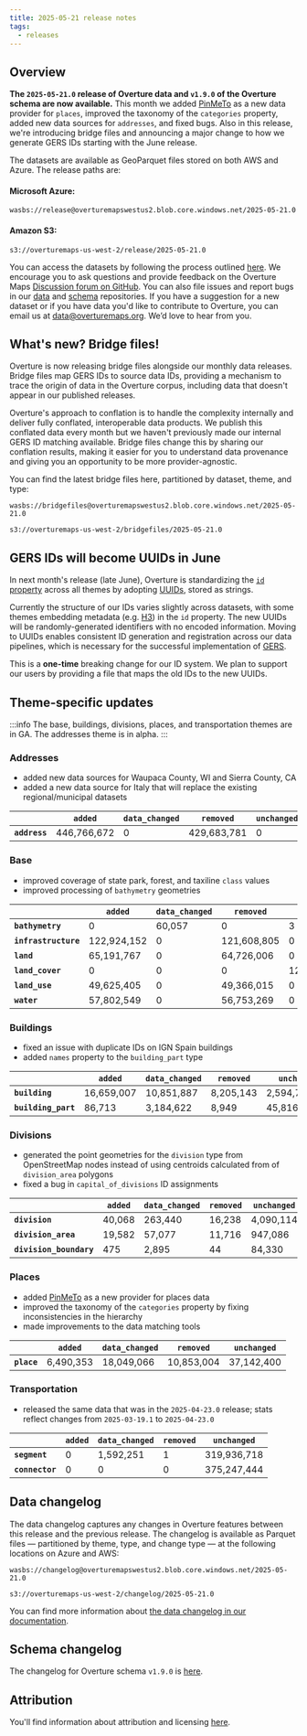 ```yaml
---
title: 2025-05-21 release notes
tags:
  - releases
---
```


## Overview

**The `2025-05-21.0` release of Overture data and `v1.9.0` of the Overture schema are now available.** This month we added [PinMeTo](/attribution/#places) as a new data provider for `places`, improved the taxonomy of the `categories` property, added new data sources for `addresses`, and fixed bugs. Also in this release, we're introducing bridge files and announcing a major change to how we generate GERS IDs starting with the June release. 

The datasets are available as GeoParquet files stored on both AWS and Azure. The release paths are:

#### Microsoft Azure:
```
wasbs://release@overturemapswestus2.blob.core.windows.net/2025-05-21.0
```

#### Amazon S3:
```
s3://overturemaps-us-west-2/release/2025-05-21.0
```

<!-- truncate -->

You can access the datasets by following the process outlined [here](/getting-data). We encourage you to ask questions and provide feedback on the Overture Maps [Discussion forum on GitHub](https://github.com/orgs/OvertureMaps/discussions). You can also file issues and report bugs in our [data](https://github.com/OvertureMaps/data/issues) and [schema](https://github.com/OvertureMaps/schema/issues) repositories. If you have a suggestion for a new dataset or if you have data you'd like to contribute to Overture, you can email us at data@overturemaps.org. We’d love to hear from you.

## What's new? Bridge files!

Overture is now releasing bridge files alongside our monthly data releases. Bridge files map GERS IDs to source data IDs, providing a mechanism to trace the origin of data in the Overture corpus, including data that doesn't appear in our published releases.

Overture's approach to conflation is to handle the complexity internally and deliver fully conflated, interoperable data products. We publish this conflated data every month but we haven't previously made our internal GERS ID matching available. Bridge files change this by sharing our conflation results, making it easier for you to understand data provenance and giving you an opportunity to be more provider-agnostic.

You can find the latest bridge files here, partitioned by dataset, theme, and type:

```
wasbs://bridgefiles@overturemapswestus2.blob.core.windows.net/2025-05-21.0
```
```
s3://overturemaps-us-west-2/bridgefiles/2025-05-21.0
```

## GERS IDs will become UUIDs in June

In next month's release (late June), Overture is standardizing the [`id` property](/schema/#top-level-properties) across all themes by adopting [UUIDs](https://www.rfc-editor.org/rfc/rfc9562.html), stored as strings. 

Currently the structure of our IDs varies slightly across datasets, with some themes embedding metadata (e.g. [H3](https://h3geo.org/)) in the `id` property. The new UUIDs will be randomly-generated identifiers with no encoded information. Moving to UUIDs enables consistent ID generation and registration across our data pipelines, which is necessary for the successful implementation of [GERS](/gers). 

This is a **one-time** breaking change for our ID system. We plan to support our users by providing a file that maps the old IDs to the new UUIDs.


## Theme-specific updates

:::info
The base, buildings, divisions, places, and transportation themes are in GA. The addresses theme is in alpha. 
:::

### Addresses

- added new data sources for Waupaca County, WI and Sierra County, CA
- added a new data source for Italy that will replace the existing regional/municipal datasets

 <table>
    <thead>
            <tr>
                <th></th>
                <th><code>added</code></th>
                <th><code>data_changed</code></th>
                <th><code>removed</code></th>
                <th><code>unchanged</code></th>
            </tr>
    </thead>
    <tbody>
        <tr>
            <td><b><code>address</code></b></td>
            <td>446,766,672</td>
            <td>0</td>
            <td>429,683,781</td>
            <td>0</td>
        </tr>
    </tbody>
</table>

### Base

- improved coverage of state park, forest, and taxiline `class` values
- improved processing of `bathymetry` geometries

 <table>
    <thead>
            <tr>
                <th></th>
                <th><code>added</code></th>
                <th><code>data_changed</code></th>
                <th><code>removed</code></th>
                <th><code>unchanged</code></th>
            </tr>
    </thead>
    <tbody>
        <tr>
            <td><b><code>bathymetry</code></b></td>
            <td>0</td>
            <td>60,057</td>
            <td>0</td>
            <td>3</td>
        </tr>
        <tr>
             <td><b><code>infrastructure</code></b></td>
            <td>122,924,152</td>
            <td>0</td>
            <td>121,608,805</td>
            <td>0</td>
        </tr>
         <tr>
             <td><b><code>land</code></b></td>
            <td>65,191,767</td>
            <td>0</td>
            <td>64,726,006</td>
            <td>0</td>
        </tr>
         <tr>
             <td><b><code>land_cover</code></b></td>
            <td>0</td>
            <td>0</td>
            <td>0</td>
            <td>123,302,114</td>
        </tr>
         <tr>
             <td><b><code>land_use</code></b></td>
            <td>49,625,405</td>
            <td>0</td>
            <td>49,366,015</td>
            <td>0</td>
        </tr>
         <tr>
             <td><b><code>water</code></b></td>
            <td>57,802,549</td>
            <td>0</td>
            <td>56,753,269</td>
            <td>0</td>
        </tr>
    </tbody>
</table>

### Buildings

- fixed an issue with duplicate IDs on IGN Spain buildings
- added `names` property to the `building_part` type

 <table>
    <thead>
            <tr>
                <th></th>
                <th><code>added</code></th>
                <th><code>data_changed</code></th>
                <th><code>removed</code></th>
                <th><code>unchanged</code></th>
            </tr>
    </thead>
    <tbody>
        <tr>
            <td><b><code>building</code></b></td>
            <td>16,659,007</td>
            <td>10,851,887</td>
            <td>8,205,143</td>
            <td>2,594,721,648</td>
        </tr>
        <tr>
             <td><b><code>building_part</code></b></td>
            <td>86,713</td>
            <td>3,184,622</td>
            <td>8,949</td>
            <td>45,816</td>
        </tr>
    </tbody>
</table>


### Divisions

- generated the point geometries for the `division` type from OpenStreetMap nodes instead of using centroids calculated from of `division_area` polygons 
- fixed a bug in `capital_of_divisions` ID assignments

 <table>
    <thead>
           <tr>
                <th></th>
                <th><code>added</code></th>
                <th><code>data_changed</code></th>
                <th><code>removed</code></th>
                <th><code>unchanged</code></th>
            </tr>
    </thead>
    <tbody>
        <tr>
            <td><b><code>division</code></b></td>
            <td>40,068</td>
            <td>263,440</td>
            <td>16,238</td>
            <td>4,090,114</td>
        </tr>
        <tr>
             <td><b><code>division_area</code></b></td>
            <td>19,582</td>
            <td>57,077</td>
            <td>11,716</td>
            <td>947,086</td>
        </tr>
         <tr>
             <td><b><code>division_boundary</code></b></td>
            <td>475</td>
            <td>2,895</td>
            <td>44</td>
            <td>84,330</td>
        </tr>
    </tbody>
</table>

### Places

- added [PinMeTo](/attribution/#places) as a new provider for places data
- improved the taxonomy of the `categories` property by fixing inconsistencies in the hierarchy
- made improvements to the data matching tools

 <table>
    <thead>
            <tr>
                <th></th>
                <th><code>added</code></th>
                <th><code>data_changed</code></th>
                <th><code>removed</code></th>
                <th><code>unchanged</code></th>
            </tr>
    </thead>
    <tbody>
        <tr>
            <td><b><code>place</code></b></td>
            <td>6,490,353</td>
            <td>18,049,066</td>
            <td>10,853,004</td>
            <td>37,142,400</td>
        </tr>
    </tbody>
</table>

### Transportation

- released the same data that was in the `2025-04-23.0` release; stats reflect changes from `2025-03-19.1` to `2025-04-23.0` 

 <table>
    <thead>
            <tr>
                <th></th>
                <th><code>added</code></th>
                <th><code>data_changed</code></th>
                <th><code>removed</code></th>
                <th><code>unchanged</code></th>
            </tr>
    </thead>
    <tbody>
        <tr>
            <td><b><code>segment</code></b></td>
            <td>0</td>
            <td>1,592,251</td>
            <td>1</td>
            <td>319,936,718</td>
        </tr>
        <tr>
             <td><b><code>connector</code></b></td>
            <td>0</td>
            <td>0</td>
            <td>0</td>
            <td>375,247,444</td>
        </tr>
    </tbody>
</table>


## Data changelog

The data changelog captures any changes in Overture features between this release and the previous release. The changelog is available as Parquet files &mdash; partitioned by theme, type, and change type &mdash; at the following locations on Azure and AWS:

```
wasbs://changelog@overturemapswestus2.blob.core.windows.net/2025-05-21.0
```
```
s3://overturemaps-us-west-2/changelog/2025-05-21.0
```

You can find more information about [the data changelog in our documentation](https://docs.overturemaps.org/gers/changelog/).

## Schema changelog

The changelog for Overture schema `v1.9.0` is [here](https://github.com/OvertureMaps/schema/releases/tag/v1.9.0). 

## Attribution  

You'll find information about attribution and licensing [here](/attribution).
